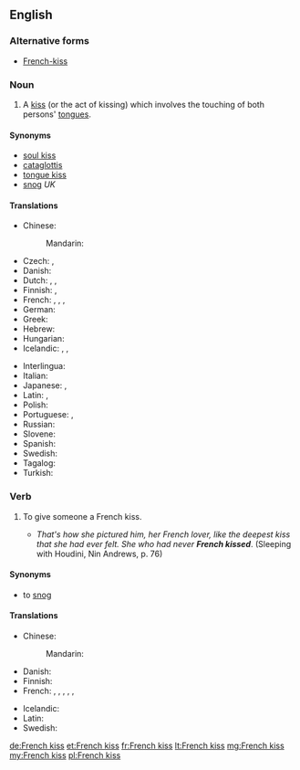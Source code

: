 ==English==
{{wikipedia}}
===Alternative forms===
* [[French-kiss]]
===Noun===
{{en-noun|head=[[French]] [[kiss]]|French kisses}}

# {{context|idiomatic|lang=en}} A [[kiss]] (or the act of kissing) which involves the touching of both persons' [[tongue]]s.

====Synonyms====
* [[soul kiss]]
* [[cataglottis]]
* [[tongue kiss]]
* [[snog]] ''UK''

====Translations====
{{trans-top|tongue kiss}}
* Chinese:
*: Mandarin: {{t+|cmn|舌吻|tr=shéwěn|sc=Hani}}
* Czech: {{t|cs|francouzský polibek|m}}, {{t|cs|francouzák|m}}
* Danish: {{t|da|tungekys}}
* Dutch: {{t|nl|tongkus|m}}, {{t+|nl|tongzoen|m}}, {{t|nl|tongen}}
* Finnish: {{t|fi|kielisuudelma}}, {{t+|fi|kielari}}
* French: {{t+|fr|patin|m}}, {{t+|fr|pelle|f}}, {{t+|fr|galoche|f}}, {{qualifier|Québec}} {{t+|fr|frencher}}
* German: {{t+|de|Zungenkuss|m}}
* Greek: {{t|el|γλωσσόφιλο|n|tr=glossófilo}}
* Hebrew: {{t|he|נשיקה צרפתית|tr=ne'shi'ka tzar'fa'tit|sc=Hebr}}
* Hungarian: {{t|hu|nyelves csók}}
* Icelandic: {{t|is|sleikur|m}}, {{t|is|tungukoss|m}}, {{t|is|franskur koss|m}}
{{trans-mid}}
* Interlingua: {{t|ia|basio a lingua}}
* Italian: {{t|it|slinguata|f}}
* Japanese: {{t|ja|ディープキス|tr=dīpu-kisu}}, {{t|ja|フレンチ・キス|tr=Furenchi-kisu}}
* Latin: {{t|la|suavium|n}}, {{t|la|basium linguae|n}}
* Polish: {{t+|pl|francuski pocałunek}}
* Portuguese: {{t|pt|linguado|m}}, {{t|pt|beijo de língua|m}}
* Russian: {{t+|ru|французский поцелуй|m|tr=francúzskij pocelúj}}
* Slovene: {{t|sl|francoski poljub|m}}
* Spanish: {{t|es|beso francés|m}}
* Swedish: {{t|sv|tungkyss|c}}
* Tagalog: {{t|tl|laplapan}}
* Turkish: {{t|tr|Fransız öpücüğü}}
{{trans-bottom}}

===Verb===
{{en-verb|French kisses|French kissing|French kissed}}

# {{context|idiomatic|lang=en}} To give someone a French kiss.
#* ''That's how she pictured him, her French lover, like the deepest kiss that she had ever felt. She who had never '''French kissed'''''. (Sleeping with Houdini, Nin Andrews, p. 76)

====Synonyms====
* to [[snog]] {{qualifier|UK}}

====Translations====
{{trans-top|give someone a French kiss}}
* Chinese:
*: Mandarin: {{t-check|cmn|[[跟]][[某人]][[舌吻]]|tr=gēn mǒurén shéwěn|sc=Hani}} {{attention|cmn|2=was "[[跟]][[某人]][[舌吻]]" - assumed sum-of-parts; if an idiom, remove the wikilinks to the individual words. see [[User:Kephir/gadgets/xte#Translation_fixing]]}}
* Danish: {{t|da|tungekysse}}
* Finnish: {{t-check|fi|[[antaa]] [[kielisuudelma]]}} {{attention|fi|2=was "[[antaa]] [[kielisuudelma]]" - assumed sum-of-parts; if an idiom, remove the wikilinks to the individual words. see [[User:Kephir/gadgets/xte#Translation_fixing]]}}
* French: {{t+|fr|rouler un patin}}, {{t+|fr|rouler une pelle}}, {{t+|fr|rouler une galoche}}, {{t+|fr|frencher}}, {{t+|fr|galocher}}, {{t+|fr|bécoter}}
{{trans-mid}}
* Icelandic: {{t|is|fara í sleik}}
* Latin: {{t|la|columbor}}
* Swedish: {{t|sv|tungkyssa}}
{{trans-bottom}}

[[de:French kiss]]
[[et:French kiss]]
[[fr:French kiss]]
[[lt:French kiss]]
[[mg:French kiss]]
[[my:French kiss]]
[[pl:French kiss]]